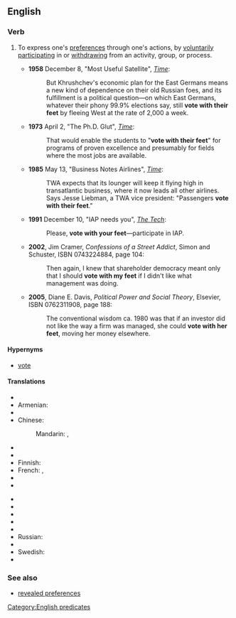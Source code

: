 {{was wotd|2010|May|28}}
==English==

===Verb===
{{head|en|verb|head=[[to]] [[vote]] [[with]] [[one]][['s]] [[feet]]}}

# {{idiomatic}} To express one's [[preference]]s through one's actions, by [[voluntarily]] [[participate|participating]] in or  [[withdraw]]ing from an activity, group, or process.
#* '''1958''' December 8, "Most Useful Satellite", [[w:Time (magazine)|''Time'']]:<!--There are _much_ earlier uses than 1958, but that's the earliest I could confirm a quotation from easily.-->
#*: But Khrushchev's economic plan for the East Germans means a new kind of dependence on their old Russian foes, and its fulfillment is a political question—on which East Germans, whatever their phony 99.9% elections say, still '''vote with their feet''' by fleeing West at the rate of 2,000 a week.
#* '''1973''' April 2, "The Ph.D. Glut", [[w:Time (magazine)|''Time'']]:
#*: That would enable the students to "'''vote with their feet'''" for programs of proven excellence and presumably for fields where the most jobs are available.
#* '''1985''' May 13, "Business Notes Airlines",<!--someone should check that on paper or microfiche: it probably needs a colon or dash: i only saw it online--> [[w:Time (magazine)|''Time'']]:
#*: TWA expects that its lounger will keep it flying high in transatlantic business, where it now leads all other airlines. Says Jesse Liebman, a TWA vice president: "Passengers '''vote with their feet'''."
#* '''1991''' December 10, "IAP needs you", [[w:The Tech (newspaper)|''The Tech'']]:
#*: Please, '''vote with your feet'''—participate in IAP.
#* '''2002''', Jim Cramer, ''Confessions of a Street Addict'', Simon and Schuster, ISBN 0743224884, page 104:
#*: Then again, I knew that shareholder democracy meant only that I should '''vote with my feet''' if I didn't like what management was doing.
#* '''2005''', Diane E. Davis, ''Political Power and Social Theory'', Elsevier, ISBN 0762311908, page 188:
#*: The conventional wisdom ca. 1980 was that if an investor did not like the way a firm was managed, she could '''vote with her feet''', moving her money elsewhere.

====Hypernyms====
* [[vote]]

====Translations====
{{trans-top|to express one's preferences through one's actions}}
* {{trreq|ar}}
* Armenian: {{t-|hy|քվեարկել ոտքերով|tr=k’vearkel otk’erov}}
* {{trreq|ca}} 
* Chinese:
*: Mandarin: {{t|cmn|弃权|sc=Hani}}, {{t|cmn|逃避|sc=Hani}}
* {{trreq|cs}}
* {{trreq|nl}}
* Finnish: {{t-|fi|äänestää jaloillaan}}
* French: {{t-|fr|aller à la pêche}} , {{t-|fr|voter avec ses pieds}}
* {{trreq|de}}
* {{trreq|hi}}
{{trans-mid}}
* {{trreq|it}}
* {{trreq|ja}}
* {{trreq|ko}}
* {{trreq|pl}}
* {{trreq|pt}}
* Russian: {{t-|ru|голосовать ногами|tr=golosovát' nogámi}}
* {{trreq|es}}
* Swedish: {{t-|sv|rösta med fötterna}}
* {{trreq|vi}}
{{trans-bottom}}

===See also===
* [[revealed preferences]]

[[Category:English predicates]]